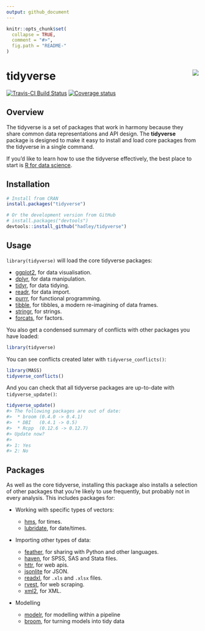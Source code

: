 ```yaml
---
output: github_document
---
```

<!-- README.md is generated from README.Rmd. Please edit that file -->

```r
knitr::opts_chunk$set(
  collapse = TRUE,
  comment = "#>",
  fig.path = "README-"
)
```

# tidyverse <img src="man/figures/logo.png" align="right" />

[![Travis-CI Build Status](https://travis-ci.org/tidyverse/tidyverse.svg?branch=master)](https://travis-ci.org/tidyverse/tidyverse)
[![Coverage status](https://codecov.io/gh/tidyverse/tidyverse/branch/master/graph/badge.svg)](https://codecov.io/github/tidyverse/tidyverse?branch=master)

## Overview

The tidyverse is a set of packages that work in harmony because they share common data representations and API design. The __tidyverse__ package is designed to make it easy to install and load core packages from the tidyverse in a single command.

If you'd like to learn how to use the tidyverse effectively, the best place to start is [R for data science](http://r4ds.had.co.nz).

## Installation

```r
# Install from CRAN
install.packages("tidyverse")

# Or the development version from GitHub
# install.packages("devtools")
devtools::install_github("hadley/tidyverse")
```

## Usage

`library(tidyverse)` will load the core tidyverse packages: 

* [ggplot2](http://ggplot2.tidyverse.org), for data visualisation.
* [dplyr](http://dplyr.tidyverse.org), for data manipulation.
* [tidyr](http://tidyr.tidyverse.org), for data tidying.
* [readr](http://readr.tidyverse.org), for data import.
* [purrr](http://purrr.tidyverse.org), for functional programming.
* [tibble](http://tibble.tidyverse.org), for tibbles, a modern re-imagining of data frames.
* [stringr](https://github.com/tidyverse/stringr), for strings.
* [forcats](https://github.com/hadley/forcats), for factors.

You also get a condensed summary of conflicts with other packages you have loaded:

```r
library(tidyverse)
```

You can see conflicts created later with `tidyverse_conflicts()`:

```r
library(MASS)
tidyverse_conflicts()
```

And you can check that all tidyverse packages are up-to-date with `tidyverse_update()`:

```r
tidyverse_update()
#> The following packages are out of date:
#>  * broom (0.4.0 -> 0.4.1)
#>  * DBI   (0.4.1 -> 0.5)
#>  * Rcpp  (0.12.6 -> 0.12.7)
#> Update now?
#> 
#> 1: Yes
#> 2: No
```

## Packages

As well as the core tidyverse, installing this package also installs a selection of other packages that you're likely to use frequently, but probably not in every analysis. This includes packages for:

*   Working with specific types of vectors:

    * [hms](https://github.com/rstats-db/hms), for times.
    * [lubridate](https://github.com/hadley/lubridate), for date/times.
    
*   Importing other types of data:

    * [feather](http://github.com/wesm/feather), for sharing with Python and other languages.
    * [haven](https://github.com/hadley/haven), for SPSS, SAS and Stata files.
    * [httr](https://github.com/hadley/httr), for web apis.
    * [jsonlite](https://github.com/jeroenooms/jsonlite) for JSON.
    * [readxl](https://github.com/hadley/readxl), for `.xls` and `.xlsx` files.
    * [rvest](https://github.com/hadley/rvest), for web scraping.
    * [xml2](https://github.com/hadley/xml2), for XML.

*   Modelling

    * [modelr](https://github.com/hadley/modelr), for modelling within a pipeline
    * [broom](https://github.com/dgrtwo/broom), for turning models into 
      tidy data
